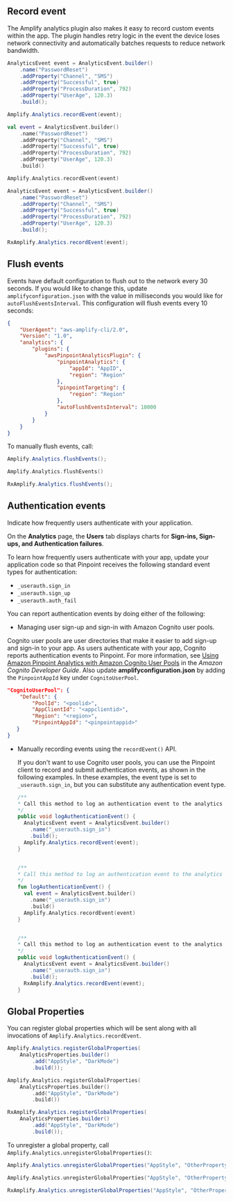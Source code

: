## Record event

The Amplify analytics plugin also makes it easy to record custom events within the app. The plugin handles retry logic in the event the device loses network connectivity and automatically batches requests to reduce network bandwidth.

<BlockSwitcher>
<Block name="Java">

```java
AnalyticsEvent event = AnalyticsEvent.builder()
    .name("PasswordReset")
    .addProperty("Channel", "SMS")
    .addProperty("Successful", true)
    .addProperty("ProcessDuration", 792)
    .addProperty("UserAge", 120.3)
    .build();

Amplify.Analytics.recordEvent(event);
```

</Block>
<Block name="Kotlin">

```kotlin
val event = AnalyticsEvent.builder()
    .name("PasswordReset")
    .addProperty("Channel", "SMS")
    .addProperty("Successful", true)
    .addProperty("ProcessDuration", 792)
    .addProperty("UserAge", 120.3)
    .build()

Amplify.Analytics.recordEvent(event)
```

</Block>
<Block name="RxJava">

```java
AnalyticsEvent event = AnalyticsEvent.builder()
    .name("PasswordReset")
    .addProperty("Channel", "SMS")
    .addProperty("Successful", true)
    .addProperty("ProcessDuration", 792)
    .addProperty("UserAge", 120.3)
    .build();

RxAmplify.Analytics.recordEvent(event);
```

</Block>
</BlockSwitcher>

## Flush events

Events have default configuration to flush out to the network every 30 seconds. If you would like to change this, update `amplifyconfiguration.json` with the value in milliseconds you would like for `autoFlushEventsInterval`. This configuration will flush events every 10 seconds:

```json
{
    "UserAgent": "aws-amplify-cli/2.0",
    "Version": "1.0",
    "analytics": {
        "plugins": {
            "awsPinpointAnalyticsPlugin": {
                "pinpointAnalytics": {
                    "appId": "AppID",
                    "region": "Region"
                },
                "pinpointTargeting": {
                    "region": "Region"
                },
                "autoFlushEventsInterval": 10000
            }
        }
    }
}
```

To manually flush events, call:

<BlockSwitcher>
<Block name="Java">

```java
Amplify.Analytics.flushEvents();
```

</Block>
<Block name="Kotlin">

```kotlin
Amplify.Analytics.flushEvents()
```

</Block>
<Block name="RxJava">

```java
RxAmplify.Analytics.flushEvents();
```

</Block>
</BlockSwitcher>

## Authentication events
Indicate how frequently users authenticate with your application.

On the **Analytics** page, the **Users** tab displays charts for **Sign-ins, Sign-ups, and Authentication failures**.

To learn how frequently users authenticate with your app, update your application code so that Pinpoint receives the following standard event types for authentication:

 - `_userauth.sign_in`
 - `_userauth.sign_up`
 - `_userauth.auth_fail`

You can report authentication events by doing either of the following:

 - Managing user sign-up and sign-in with Amazon Cognito user pools.

  Cognito user pools are user directories that make it easier to add sign-up and sign-in to your app. As users authenticate with your app, Cognito reports authentication events to Pinpoint. For more information, see [Using Amazon Pinpoint Analytics with Amazon Cognito User Pools](https://docs.aws.amazon.com/cognito/latest/developerguide/cognito-user-pools-pinpoint-integration.html) in the _Amazon Cognito Developer Guide_. Also update **amplifyconfiguration.json** by adding the `PinpointAppId` key under `CognitoUserPool`.

  ```json
  "CognitoUserPool": {
      "Default": {
          "PoolId": "<poolid>",
          "AppClientId": "<appclientid>",
          "Region": "<region>",
          "PinpointAppId": "<pinpointappid>"
     }
  }
  ```

- Manually recording events using the `recordEvent()` API.

  If you don't want to use Cognito user pools, you can use the Pinpoint client to record and submit authentication events, as shown in the following examples. In these examples, the event type is set to `_userauth.sign_in`, but you can substitute any authentication event type.
  
  <BlockSwitcher>
  <Block name="Java">

  ```java
  /**
  * Call this method to log an authentication event to the analytics client.
  */
  public void logAuthenticationEvent() {
    AnalyticsEvent event = AnalyticsEvent.builder()
      .name("_userauth.sign_in")
      .build();
    Amplify.Analytics.recordEvent(event);
  }
  ```

  </Block>
  <Block name="Kotlin">

  ```kotlin

  /**
  * Call this method to log an authentication event to the analytics client.
  */
  fun logAuthenticationEvent() {
    val event = AnalyticsEvent.builder()
      .name("_userauth.sign_in")
      .build()
    Amplify.Analytics.recordEvent(event)
  }
  ```
  </Block>
  <Block name="RxJava">

  ```java

  /**
  * Call this method to log an authentication event to the analytics client.
  */
  public void logAuthenticationEvent() {
    AnalyticsEvent event = AnalyticsEvent.builder()
      .name("_userauth.sign_in")
      .build();
    RxAmplify.Analytics.recordEvent(event);
  }
  ```
  </Block>
  </BlockSwitcher>

## Global Properties

You can register global properties which will be sent along with all invocations of `Amplify.Analytics.recordEvent`.

<BlockSwitcher>
<Block name="Java">

```java
Amplify.Analytics.registerGlobalProperties(
    AnalyticsProperties.builder()
        .add("AppStyle", "DarkMode")
        .build());
```

</Block>
<Block name="Kotlin">

```kotlin
Amplify.Analytics.registerGlobalProperties(
    AnalyticsProperties.builder()
        .add("AppStyle", "DarkMode")
        .build())
```

</Block>
<Block name="RxJava">

```java
RxAmplify.Analytics.registerGlobalProperties(
    AnalyticsProperties.builder()
        .add("AppStyle", "DarkMode")
        .build());
```

</Block>
</BlockSwitcher>

To unregister a global property, call `Amplify.Analytics.unregisterGlobalProperties()`:

<BlockSwitcher>
<Block name="Java">

```java
Amplify.Analytics.unregisterGlobalProperties("AppStyle", "OtherProperty");
```

</Block>
<Block name="Kotlin">

```kotlin
Amplify.Analytics.unregisterGlobalProperties("AppStyle", "OtherProperty")
```

</Block>
<Block name="RxJava">

```java
RxAmplify.Analytics.unregisterGlobalProperties("AppStyle", "OtherProperty");
```

</Block>
</BlockSwitcher>